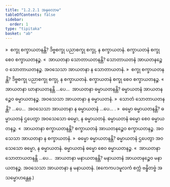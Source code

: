 ```yaml
---
title: "1.2.2.1 အနုလောမ"
tableOfContents: false
sidebar:
  order: 1
type: "tipitaka"
basket: "ab"
---
```



<DynamicBreadcrumb />

<Division number="12">

<Paragraph number="247">
»  စက္ခု စက္ခာယတနန္တိ?
</Paragraph>

<Paragraph number="248">
ဒိဗ္ဗစက္ခု ပညာစက္ခု စက္ခု, န စက္ခာယတနံ. စက္ခာယတနံ စက္ခု စေဝ စက္ခာယတနဉ္စ.
</Paragraph>

<Paragraph number="249">
«  အာယတနာ သောတာယတနန္တိ?
</Paragraph>

<Paragraph number="250">
သောတာယတနံ အာယတနဉ္စေဝ သောတာယတနဉ္စ. အဝသေသာ အာယတနာ န သောတာယတနံ.
</Paragraph>

<Paragraph number="251">
»  စက္ခု စက္ခာယတနန္တိ?
</Paragraph>

<Paragraph number="252">
ဒိဗ္ဗစက္ခု ပညာစက္ခု စက္ခု, န စက္ခာယတနံ. စက္ခာယတနံ စက္ခု စေဝ စက္ခာယတနဉ္စ.
</Paragraph>

<Paragraph number="253">
«  အာယတနာ ဃာနာယတနန္တိ …ပေ…  အာယတနာ ဓမ္မာယတနန္တိ?
</Paragraph>

<Paragraph number="254">
ဓမ္မာယတနံ အာယတနဉ္စေဝ ဓမ္မာယတနဉ္စ. အဝသေသာ အာယတနာ န ဓမ္မာယတနံ.
</Paragraph>

<Paragraph number="255">
»  သောတံ သောတာယတနန္တိ? …ပေ…  အဝသေသာ အာယတနာ န ဓမ္မာယတနံ …ပေ… .
</Paragraph>

<Paragraph number="256">
»  ဓမ္မော ဓမ္မာယတနန္တိ?
</Paragraph>

<Paragraph number="257">
ဓမ္မာယတနံ ဌပေတွာ အဝသေသော ဓမ္မော, န ဓမ္မာယတနံ. ဓမ္မာယတနံ ဓမ္မော စေဝ ဓမ္မာယတနဉ္စ.
</Paragraph>

<Paragraph number="258">
«  အာယတနာ စက္ခာယတနန္တိ?
</Paragraph>

<Paragraph number="259">
စက္ခာယတနံ အာယတနဉ္စေဝ စက္ခာယတနဉ္စ. အဝသေသာ အာယတနာ န စက္ခာယတနံ.
</Paragraph>

<Paragraph number="260">
»  ဓမ္မော ဓမ္မာယတနန္တိ?
</Paragraph>

<Paragraph number="261">
ဓမ္မာယတနံ ဌပေတွာ အဝသေသော ဓမ္မော, န ဓမ္မာယတနံ. ဓမ္မာယတနံ ဓမ္မော စေဝ ဓမ္မာယတနဉ္စ.
</Paragraph>

<Paragraph number="262">
«  အာယတနာ သောတာယတနန္တိ …ပေ…  အာယတနာ မနာယတနန္တိ?
</Paragraph>

<Paragraph number="263">
မနာယတနံ အာယတနဉ္စေဝ မနာယတနဉ္စ. အဝသေသာ အာယတနာ န မနာယတနံ.
</Paragraph>

<Paragraph number="264">
(ဧကေကပဒမူလကံ စက္ကံ ဗန္ဓိတဗ္ဗံ အသမ္မောဟန္တေန.)
</Paragraph>
</Division>
